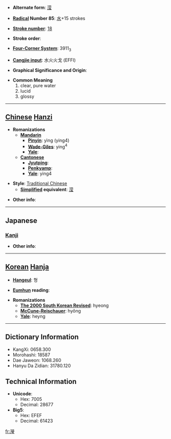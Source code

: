 * '''Alternate form''': [[滢]]

* '''[[Wiktionary:Chinese radical index| Radical]] Number 85''': [[Wiktionary:Chinese radical index 水|水]]+15 strokes

* '''[[Wiktionary:Chinese total strokes index|Stroke number]]''': [[Wiktionary:Chinese total strokes index 18|18]]

* '''Stroke order''': 

* '''[[Wiktionary:Chinese four corner index|Four-Corner System]]''': 3911<sub>3</sub>

* '''[[Wiktionary:Chinese Cangjie index|Cangjie input]]''': 水火火戈 (EFFI)

* '''Graphical Significance and Origin''': 

* '''Common Meaning'''
*#clear, pure water
*# lucid
*# glossy


----

== [[Chinese]] [[Hanzi]] ==

* '''Romanizations'''
** '''[[Mandarin]]'''
*** '''[[Pinyin]]''': yìng (ying4)
*** '''[[Wade-Giles]]''': ying<sup>4</sup>
*** '''[[Yale]]''': 
** '''[[Cantonese]]'''
*** '''[[Jyutping]]''':
*** '''[[Penkyamp]]''': 
*** '''[[Yale]]''': ying4

* '''Style''': [[Traditional Chinese]] 
** '''[[Simplified Chinese|Simplified]] equivalent''': [[滢]]

* '''Other info''': 

----

==Japanese==
===[[Kanji]]===
{{kanji|on readings=[[えい]] (ei), [[よう]] (yō), [[けい]] (kei), [[きょう]] (kyō)
|kun readings=[[おがわ]] (ogawa)
}}

* '''Other info''':  

----

== [[Korean]] [[Hanja]] ==

* '''[[Hangeul]]''': 형

* '''[[Eumhun]] reading''': 

* '''Romanizations'''
** '''[[The 2000 South Korean Revised Romanization|The 2000 South Korean Revised]]''': hyeong
** '''[[McCune-Reischauer]]''': hyŏng
** '''[[Yale]]''': heyng

----

== Dictionary Information ==

* KangXi: 0658.300
* Morohashi: 18587
* Dae Jaweon: 1068.260
* Hanyu Da Zidian: 31780.120

== Technical Information ==

* '''Unicode''':
** Hex: 7005
** Decimal: 28677
* '''Big5''':
** Hex: EFEF
** Decimal: 61423

[[fr:瀅]]